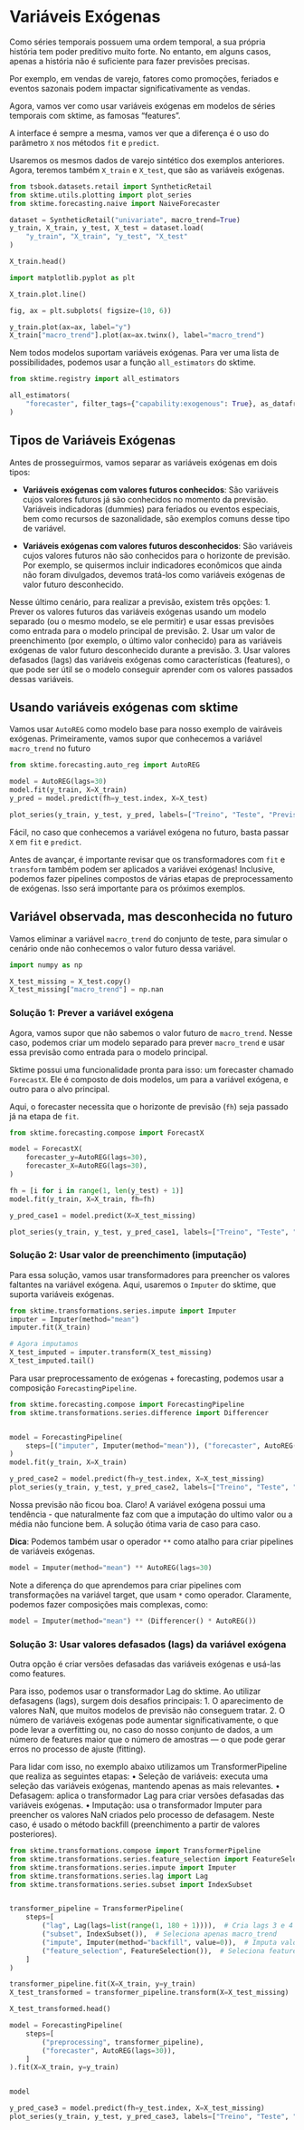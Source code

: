 # Variáveis Exógenas

Como séries temporais possuem uma ordem temporal, a sua própria história tem poder preditivo muito forte. No entanto, em alguns casos, apenas a história não é suficiente para fazer previsões precisas.

Por exemplo, em vendas de varejo, fatores como promoções, feriados e eventos sazonais podem impactar significativamente as vendas.

Agora, vamos ver como usar variáveis exógenas em modelos de séries temporais com sktime, as famosas "features".

A interface é sempre a mesma, vamos ver que a diferença é o uso do parâmetro `X` nos métodos `fit` e `predict`.

Usaremos os mesmos dados de varejo sintético dos exemplos anteriores. Agora, teremos também `X_train` e `X_test`, que são as variáveis exógenas.


```python
from tsbook.datasets.retail import SyntheticRetail
from sktime.utils.plotting import plot_series
from sktime.forecasting.naive import NaiveForecaster

dataset = SyntheticRetail("univariate", macro_trend=True)
y_train, X_train, y_test, X_test = dataset.load(
    "y_train", "X_train", "y_test", "X_test"
)

X_train.head()
```

```python
import matplotlib.pyplot as plt

X_train.plot.line()

```

```python
fig, ax = plt.subplots( figsize=(10, 6))

y_train.plot(ax=ax, label="y")
X_train["macro_trend"].plot(ax=ax.twinx(), label="macro_trend")


```

Nem todos modelos suportam variáveis exógenas. Para ver uma lista de possibilidades, podemos usar a função `all_estimators` do sktime.

```python
from sktime.registry import all_estimators

all_estimators(
    "forecaster", filter_tags={"capability:exogenous": True}, as_dataframe=True
)
```



## Tipos de Variáveis Exógenas

Antes de prosseguirmos, vamos separar as variáveis exógenas em dois tipos:

* **Variáveis exógenas com valores futuros conhecidos**: São variáveis cujos valores futuros já são conhecidos no momento da previsão. Variáveis indicadoras (dummies) para feriados ou eventos especiais, bem como recursos de sazonalidade, são exemplos comuns desse tipo de variável.

* **Variáveis exógenas com valores futuros desconhecidos**: São variáveis cujos valores futuros não são conhecidos para o horizonte de previsão. Por exemplo, se quisermos incluir indicadores econômicos que ainda não foram divulgados, devemos tratá-los como variáveis exógenas de valor futuro desconhecido.
  
Nesse último cenário, para realizar a previsão, existem três opções:
	1.	Prever os valores futuros das variáveis exógenas usando um modelo separado (ou o mesmo modelo, se ele permitir) e usar essas previsões como entrada para o modelo principal de previsão.
	2.	Usar um valor de preenchimento (por exemplo, o último valor conhecido) para as variáveis exógenas de valor futuro desconhecido durante a previsão.
	3.	Usar valores defasados (lags) das variáveis exógenas como características (features), o que pode ser útil se o modelo conseguir aprender com os valores passados dessas variáveis.

## Usando variáveis exógenas com sktime

Vamos usar `AutoREG` como modelo base para nosso exemplo de vairáveis exógenas. Primeiramente, vamos supor que conhecemos a variável `macro_trend` no futuro

```python
from sktime.forecasting.auto_reg import AutoREG

model = AutoREG(lags=30)
model.fit(y_train, X=X_train)
y_pred = model.predict(fh=y_test.index, X=X_test)
```

```python
plot_series(y_train, y_test, y_pred, labels=["Treino", "Teste", "Previsão com Exógenas"])
```

Fácil, no caso que conhecemos a variável exógena no futuro, basta passar `X` em `fit` e `predict`.

Antes de avançar, é importante revisar que os transformadores com `fit` e `transform` também podem ser aplicados a variávei exógenas! Inclusive, podemos fazer pipelines compostos de várias etapas de preprocessamento de exógenas. Isso será importante para os próximos exemplos.

## Variável observada, mas desconhecida no futuro

Vamos eliminar a variável `macro_trend` do conjunto de teste, para simular o cenário onde não conhecemos o valor futuro dessa variável.

```python
import numpy as np

X_test_missing = X_test.copy()
X_test_missing["macro_trend"] = np.nan
```

### Solução 1: Prever a variável exógena

Agora, vamos supor que não sabemos o valor futuro de `macro_trend`. Nesse caso, podemos criar um modelo separado para prever `macro_trend` e usar essa previsão como entrada para o modelo principal.

Sktime possui uma funcionalidade pronta para isso: um forecaster chamado `ForecastX`. Ele é composto de dois modelos, um para a variável exógena, e outro para o alvo principal.

Aqui, o forecaster necessita que o horizonte de previsão (`fh`) seja passado já na etapa de `fit`.

```python

from sktime.forecasting.compose import ForecastX

model = ForecastX(
    forecaster_y=AutoREG(lags=30),
    forecaster_X=AutoREG(lags=30),
)

fh = [i for i in range(1, len(y_test) + 1)]
model.fit(y_train, X=X_train, fh=fh)

y_pred_case1 = model.predict(X=X_test_missing)
```

```python
plot_series(y_train, y_test, y_pred_case1, labels=["Treino", "Teste", "Previsão com Exógenas Previstas"])
``` 


### Solução 2: Usar valor de preenchimento (imputação)

Para essa solução, vamos usar transformadores para preencher os valores faltantes na variável exógena. Aqui, usaremos o `Imputer` do sktime, que suporta variáveis exógenas.

```python
from sktime.transformations.series.impute import Imputer
imputer = Imputer(method="mean")
imputer.fit(X_train)

# Agora imputamos
X_test_imputed = imputer.transform(X_test_missing)
X_test_imputed.tail()
```

Para usar preprocessamento de exógenas + forecasting, podemos usar a composição `ForecastingPipeline`.

```python
from sktime.forecasting.compose import ForecastingPipeline
from sktime.transformations.series.difference import Differencer


model = ForecastingPipeline(
    steps=[("imputer", Imputer(method="mean")), ("forecaster", AutoREG(lags=30))]
)
model.fit(y_train, X=X_train)
```


```python
y_pred_case2 = model.predict(fh=y_test.index, X=X_test_missing)
plot_series(y_train, y_test, y_pred_case2, labels=["Treino", "Teste", "Previsão com Exógenas Imputadas"])
```


Nossa previsão não ficou boa. Claro! A variável exógena possui uma tendência - que naturalmente faz com que a imputação do ultimo valor ou a média não funcione bem. A solução ótima varia de caso para caso.


::: {.callout-tip}

**Dica**: Podemos também usar o operador `**` como atalho para criar pipelines de variáveis exógenas.

```python
model = Imputer(method="mean") ** AutoREG(lags=30)
````

Note a diferença do que aprendemos para criar pipelines com transformações na variável target, que usam `*` como operador. Claramente, podemos fazer composições mais complexas, como:

```python
model = Imputer(method="mean") ** (Differencer() * AutoREG())
```

:::

### Solução 3: Usar valores defasados (lags) da variável exógena

Outra opção é criar versões defasadas das variáveis exógenas e usá-las como features.

Para isso, podemos usar o transformador Lag do sktime.
Ao utilizar defasagens (lags), surgem dois desafios principais:
	1.	O aparecimento de valores NaN, que muitos modelos de previsão não conseguem tratar.
	2.	O número de variáveis exógenas pode aumentar significativamente, o que pode levar a overfitting ou, no caso do nosso conjunto de dados, a um número de features maior que o número de amostras — o que pode gerar erros no processo de ajuste (fitting).

Para lidar com isso, no exemplo abaixo utilizamos um TransformerPipeline que realiza as seguintes etapas:
	•	Seleção de variáveis: executa uma seleção das variáveis exógenas, mantendo apenas as mais relevantes.
	•	Defasagem: aplica o transformador Lag para criar versões defasadas das variáveis exógenas.
	•	Imputação: usa o transformador Imputer para preencher os valores NaN criados pelo processo de defasagem. Neste caso, é usado o método backfill (preenchimento a partir de valores posteriores).

```python
from sktime.transformations.compose import TransformerPipeline
from sktime.transformations.series.feature_selection import FeatureSelection
from sktime.transformations.series.impute import Imputer
from sktime.transformations.series.lag import Lag
from sktime.transformations.series.subset import IndexSubset


transformer_pipeline = TransformerPipeline(
    steps=[
        ("lag", Lag(lags=list(range(1, 180 + 1)))),  # Cria lags 3 e 4
        ("subset", IndexSubset()),  # Seleciona apenas macro_trend
        ("impute", Imputer(method="backfill", value=0)),  # Imputa valores NaN
        ("feature_selection", FeatureSelection()),  # Seleciona features
    ]
)
```

```python

transformer_pipeline.fit(X=X_train, y=y_train)
X_test_transformed = transformer_pipeline.transform(X=X_test_missing)

X_test_transformed.head()
```

```python
model = ForecastingPipeline(
    steps=[
        ("preprocessing", transformer_pipeline),
        ("forecaster", AutoREG(lags=30)),
    ]
).fit(X=X_train, y=y_train)


model
```

```python

y_pred_case3 = model.predict(fh=y_test.index, X=X_test_missing)
plot_series(y_train, y_test, y_pred_case3, labels=["Treino", "Teste", "Previsão com Exógenas Lag"])
```

